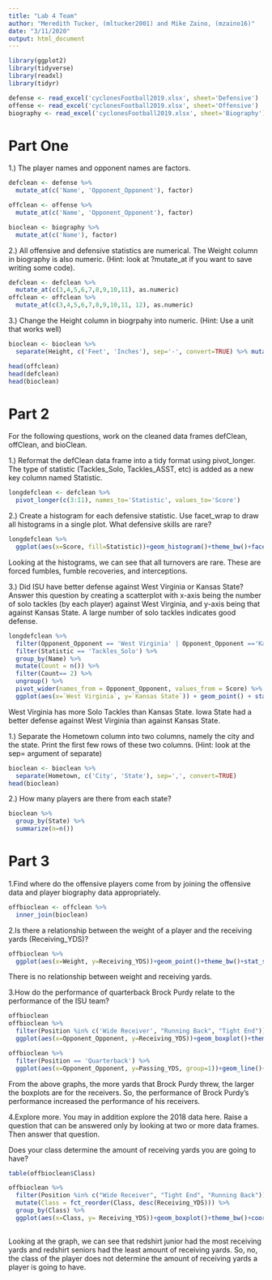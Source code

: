 ```yaml
---
title: "Lab 4 Team"
author: "Meredith Tucker, (mltucker2001) and Mike Zaino, (mzaino16)"
date: "3/11/2020"
output: html_document
---
```


```r
library(ggplot2)
library(tidyverse)
library(readxl)
library(tidyr)
```


```r
defense <- read_excel('cyclonesFootball2019.xlsx', sheet='Defensive')
offense <- read_excel('cyclonesFootball2019.xlsx', sheet='Offensive')
biography <- read_excel('cyclonesFootball2019.xlsx', sheet='Biography')
```

# Part One

1.) The player names and opponent names are factors.
```r
defclean <- defense %>% 
  mutate_at(c('Name', 'Opponent_Opponent'), factor)

offclean <- offense %>% 
  mutate_at(c('Name', 'Opponent_Opponent'), factor)

bioclean <- biography %>% 
  mutate_at(c('Name'), factor)
```

2.) All offensive and defensive statistics are numerical. The Weight column in biography is also numeric. (Hint: look at ?mutate_at if you want to save writing some code).

```r
defclean <- defclean %>% 
  mutate_at(c(3,4,5,6,7,8,9,10,11), as.numeric)
offclean <- offclean %>% 
  mutate_at(c(3,4,5,6,7,8,9,10,11, 12), as.numeric)
```


3.) Change the Height column in biogrpahy into numeric. (Hint: Use a unit that works well)
```r
bioclean <- bioclean %>% 
  separate(Height, c('Feet', 'Inches'), sep='-', convert=TRUE) %>% mutate(cm = (12*Feet + Inches) *2.54)
```

```r
head(offclean)
head(defclean)
head(bioclean)
```

# Part 2

For the following questions, work on the cleaned data frames defClean, offClean, and bioClean.

1.) Reformat the defClean data frame into a tidy format using pivot_longer. The type of statistic (Tackles_Solo, Tackles_ASST, etc) is added as a new key column named Statistic.
```r
longdefclean <- defclean %>% 
  pivot_longer(c(3:11), names_to='Statistic', values_to='Score')
```


2.) Create a histogram for each defensive statistic. Use facet_wrap to draw all histograms in a single plot. What defensive skills are rare?
```r
longdefclean %>% 
  ggplot(aes(x=Score, fill=Statistic))+geom_histogram()+theme_bw()+facet_wrap(~Statistic)
```

Looking at the histograms, we can see that all turnovers are rare. These are forced fumbles, fumble recoveries, and interceptions.

3.) Did ISU have better defense against West Virginia or Kansas State? Answer this question by creating a scatterplot with x-axis being the number of solo tackles (by each player) against West Virginia, and y-axis being that against Kansas State. A large number of solo tackles indicates good defense.

```r
longdefclean %>% 
  filter(Opponent_Opponent == 'West Virginia' | Opponent_Opponent =='Kansas State') %>% 
  filter(Statistic == 'Tackles_Solo') %>% 
  group_by(Name) %>% 
  mutate(Count = n()) %>% 
  filter(Count== 2) %>% 
  ungroup() %>% 
  pivot_wider(names_from = Opponent_Opponent, values_from = Score) %>% 
  ggplot(aes(x=`West Virginia`, y=`Kansas State`)) + geom_point() + stat_smooth(method='lm', se=FALSE)+theme_bw()
```

West Virginia has more Solo Tackles than Kansas State. Iowa State had a better defense against West Virginia than against Kansas State. 

1.) Separate the Hometown column into two columns, namely the city and the state. Print the first few rows of these two columns. (Hint: look at the sep= argument of separate)

```r
bioclean <- bioclean %>% 
  separate(Hometown, c('City', 'State'), sep=',', convert=TRUE)
head(bioclean)
```

2.) How many players are there from each state?
```r
bioclean %>%
  group_by(State) %>% 
  summarize(n=n())
```

# Part 3

1.Find where do the offensive players come from by joining the offensive data and player biography data appropriately.
```r
offbioclean <- offclean %>% 
  inner_join(bioclean)
```

2.Is there a relationship between the weight of a player and the receiving yards (Receiving_YDS)?
```r
offbioclean %>% 
  ggplot(aes(x=Weight, y=Receiving_YDS))+geom_point()+theme_bw()+stat_smooth(method="lm", se=FALSE)
```

There is no relationship between weight and receiving yards.

3.How do the performance of quarterback Brock Purdy relate to the performance of the ISU team?
```r
offbioclean
offbioclean %>% 
  filter(Position %in% c('Wide Receiver', "Running Back", "Tight End")) %>% 
  ggplot(aes(x=Opponent_Opponent, y=Receiving_YDS))+geom_boxplot()+theme_bw()+coord_flip()+facet_wrap(~Position)
```

```r
offbioclean %>% 
  filter(Position == 'Quarterback') %>% 
  ggplot(aes(x=Opponent_Opponent, y=Passing_YDS, group=1))+geom_line()+theme_bw()+coord_flip()
```

From the above graphs, the more yards that Brock Purdy threw, the larger the boxplots are for the receivers. So, the performance of Brock Purdy's performance increased the performance of his receivers.

4.Explore more. You may in addition explore the 2018 data here. Raise a question that can be answered only by looking at two or more data frames. Then answer that question.

Does your class determine the amount of receiving yards you are going to have?
```r
table(offbioclean$Class)

offbioclean %>% 
  filter(Position %in% c("Wide Receiver", "Tight End", "Running Back")) %>% 
  mutate(Class = fct_reorder(Class, desc(Receiving_YDS))) %>% 
  group_by(Class) %>% 
  ggplot(aes(x=Class, y= Receiving_YDS))+geom_boxplot()+theme_bw()+coord_flip()
  
```

Looking at the graph, we can see that redshirt junior had the most receiving yards and redshirt seniors had the least amount of receiving yards. So, no, the class of the player does not determine the amount of receiving yards a player is going to have.



